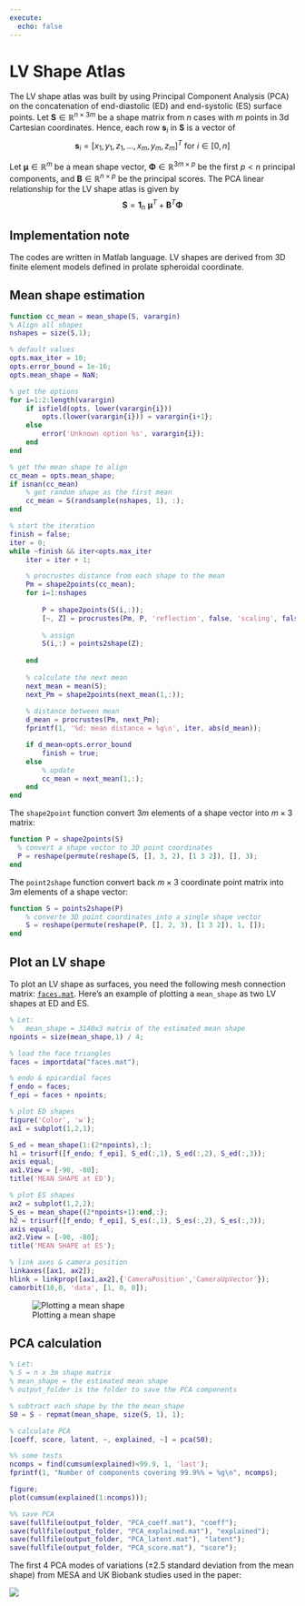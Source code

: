```yaml
---
execute: 
  echo: false
---
```


# LV Shape Atlas

The LV shape atlas was built by using Principal Component Analysis (PCA) on the concatenation of end-diastolic (ED) and end-systolic (ES) surface points. Let $\mathbf{S}\in\mathbb{R}^{n\times 3m}$ be a shape matrix from $n$ cases with $m$ points in 3d Cartesian coordinates. Hence, each row $\mathbf{s}_i$ in $\mathbf{S}$ is a vector of $$
\mathbf{s}_i = \left[x_1, y_1, z_1, \ldots, x_m, y_m, z_m \right]^T\ \mathrm{for}\ i\in[0,n]
$$

Let $\mathbf{\mu}\in\mathbb{R}^{m}$ be a mean shape vector, $\mathbf{\Phi}\in\mathbb{R}^{3m\times p}$ be the first $p < n$ principal components, and $\mathbf{B}\in\mathbb{R}^{n\times p}$ be the principal scores. The PCA linear relationship for the LV shape atlas is given by $$
\mathbf{S} = \mathbf{1}_n\ \mathbf{\mu}^T + \mathbf{B}^T\mathbf{\Phi}
$$

::: callout-note
## Implementation note

The codes are written in Matlab language. LV shapes are derived from 3D finite element models defined in prolate spheroidal coordinate.
:::

## Mean shape estimation

``` matlab
function cc_mean = mean_shape(S, varargin)
% Align all shapes
nshapes = size(S,1);

% default values
opts.max_iter = 10;
opts.error_bound = 1e-16;
opts.mean_shape = NaN;

% get the options
for i=1:2:length(varargin)
    if isfield(opts, lower(varargin{i}))
        opts.(lower(varargin{i})) = varargin{i+1};
    else
        error('Unknown option %s', varargin{i});
    end
end

% get the mean shape to align
cc_mean = opts.mean_shape;
if isnan(cc_mean)
    % get random shape as the first mean
    cc_mean = S(randsample(nshapes, 1), :);
end

% start the iteration
finish = false;
iter = 0;
while ~finish && iter<opts.max_iter
    iter = iter + 1;

    % procrustes distance from each shape to the mean
    Pm = shape2points(cc_mean);
    for i=1:nshapes
    
        P = shape2points(S(i,:));
        [~, Z] = procrustes(Pm, P, 'reflection', false, 'scaling', false);
    
        % assign
        S(i,:) = points2shape(Z);
    
    end
    
    % calculate the next mean
    next_mean = mean(S);
    next_Pm = shape2points(next_mean(1,:));
    
    % distance between mean
    d_mean = procrustes(Pm, next_Pm);
    fprintf(1, '%d: mean distance = %g\n', iter, abs(d_mean));

    if d_mean<opts.error_bound
        finish = true;
    else
        % update
        cc_mean = next_mean(1,:);
    end
end
```

The `shape2point` function convert $3m$ elements of a shape vector into $m\times 3$ matrix:

``` matlab
function P = shape2points(S)
  % convert a shape vector to 3D point coordinates
  P = reshape(permute(reshape(S, [], 3, 2), [1 3 2]), [], 3);
end
```

The `point2shape` function convert back $m\times 3$ coordinate point matrix into $3m$ elements of a shape vector:

``` matlab
function S = points2shape(P)
    % converte 3D point coordinates into a single shape vector
    S = reshape(permute(reshape(P, [], 2, 3), [1 3 2]), 1, []);
end
```

## Plot an LV shape

To plot an LV shape as surfaces, you need the following mesh connection matrix: [`faces.mat`](res/faces.mat). Here's an example of plotting a `mean_shape` as two LV shapes at ED and ES.

``` matlab
% Let:
%   mean_shape = 3140x3 matrix of the estimated mean shape
npoints = size(mean_shape,1) / 4;

% load the face triangles
faces = importdata("faces.mat");

% endo & epicardial faces
f_endo = faces;
f_epi = faces + npoints;

% plot ED shapes
figure('Color', 'w');
ax1 = subplot(1,2,1);

S_ed = mean_shape(1:(2*npoints),:);
h1 = trisurf([f_endo; f_epi], S_ed(:,1), S_ed(:,2), S_ed(:,3));
axis equal;
ax1.View = [-90, -80];
title('MEAN SHAPE at ED');

% plot ES shapes
ax2 = subplot(1,2,2);
S_es = mean_shape((2*npoints+1):end,:);
h2 = trisurf([f_endo; f_epi], S_es(:,1), S_es(:,2), S_es(:,3));
axis equal;
ax2.View = [-90, -80];
title('MEAN SHAPE at ES');

% link axes & camera position
linkaxes([ax1, ax2]);
hlink = linkprop([ax1,ax2],{'CameraPosition','CameraUpVector'});
camorbit(10,0, 'data', [1, 0, 0]);
```

![Plotting a mean shape](res/mean_shape.png){fig-align="center"}

## PCA calculation

``` matlab
% Let:
% S = n x 3m shape matrix
% mean_shape = the estimated mean shape
% output_folder is the folder to save the PCA components

% subtract each shape by the the mean_shape
S0 = S - repmat(mean_shape, size(S, 1), 1);

% calculate PCA
[coeff, score, latent, ~, explained, ~] = pca(S0);

%% some tests
ncomps = find(cumsum(explained)<99.9, 1, 'last');
fprintf(1, "Number of components covering 99.9%% = %g\n", ncomps);

figure;
plot(cumsum(explained(1:ncomps)));

%% save PCA
save(fullfile(output_folder, "PCA_coeff.mat"), "coeff");
save(fullfile(output_folder, "PCA_explained.mat"), "explained");
save(fullfile(output_folder, "PCA_latent.mat"), "latent");
save(fullfile(output_folder, "PCA_score.mat"), "score");
```

The first 4 PCA modes of variations (±2.5 standard deviation from the mean shape) from MESA and UK Biobank studies used in the paper:

![](res/MESA_UKBB_LVAtlas.gif){fig-align="center"}
